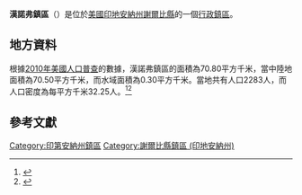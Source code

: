 {{noteTA
|G1=USState
|G2=地名
|G3=Unit
}}
{{Infobox settlement
|official_name            = 漢諾弗鎮區
|native_name = Hanover Township
|settlement_type          = [[行政鎮區|行政鎮區]]
|image_skyline            = 
|imagesize                = 
|image_map                = Map highlighting Hanover Township, Shelby County, Indiana.svg
|mapsize                  = 250px
|pushpin_map  =USA Indiana
|pushpin_label = 漢諾弗鎮區
|pushpin_label_position   = top
|pushpin_map_caption      = 漢諾弗鎮區在印地安納州的位置
|subdivision_type         = [[世界政區索引|國家]]
|subdivision_type1        = [[美国州份|州份]]
|subdivision_type2        = [[印地安納州行政区划|縣]]
|subdivision_name         = [[美国|美国]]
|subdivision_name1        = [[印地安納州|印地安納州]]
|subdivision_name2        = [[謝爾比縣_(印地安納州)|謝爾比縣]]
|elevation_ft             = 883
|elevation_m              = 269
|timezone                 = [[北美东部時區|北美东部時區]]
|area_total_km2           = 70.80
|area_land_km2            = 70.50
|area_water_km2           = 0.30
|area_total_sq_mi         = 
|area_land_sq_mi          = 
|area_water_sq_mi         = 
|population_as_of         = [[2010年美國人口普查|2010]]
|population_footnotes     = 
|population_total         = 2283
|population_density_km2   = auto
|population_density_sq_mi = auto
|utc_offset               = -5
|coordinates              = {{coord|39|40|09|N|85|40|44|W|type:city_region:US-AL_source:GNS-enwiki|display=inline,title}}
| coor_pinpoint           = 
| coordinates_footnotes   = 
|timezone_DST             = EDT
|utc_offset_DST           = -4
|postal_code_type         = [[美國郵區編號|郵區編號]]
|postal_code              = 
|area_code                = {{link-en|电话区号219|Area code 219|219}}
|blank_name = [[地名信息系统|GNIS ID]]
|blank_info = 453372
}}
'''漢諾弗鎮區'''（{{lang-en|Hanover Township}}）是位於[[美國|美國]][[印地安納州|印地安納州]][[謝爾比縣_(印地安納州)|謝爾比縣]]的一個[[行政鎮區|行政鎮區]]。

== 地方資料 ==
根據[[2010年美國人口普查|2010年美國人口普查]]的數據，漢諾弗鎮區的面積為70.80平方千米，當中陸地面積為70.50平方千米，而水域面積為0.30平方千米。當地共有人口2283人，而人口密度為每平方千米32.25人。<ref name="GR8">{{cite web|url=http://factfinder2.census.gov|publisher=[[美国人口调查局|美国人口调查局]]|accessdate=2011-05-14|title=American FactFinder|archive-date=2013-09-11|archive-url=https://web.archive.org/web/20130911234518/http://factfinder2.census.gov/|dead-url=no}}</ref><ref>{{cite web|url=https://www.citypopulation.de/en/usa/indiana/admin/|title=USA: Indiana (Counties and Townships) - City Population|access-date=2020-08-18|archive-date=2020-04-22|archive-url=https://web.archive.org/web/20200422090607/https://www.citypopulation.de/en/usa/indiana/admin/|dead-url=no}}</ref>

== 參考文獻 ==
{{reflist}}

{{謝爾比縣 (印地安納州)}}

{{DEFAULTSORT:Hanover Township}}
[[Category:印第安納州鎮區|Category:印第安納州鎮區]]
[[Category:謝爾比縣鎮區_(印地安納州)|Category:謝爾比縣鎮區 (印地安納州)]]

{{Indiana-geo-stub}}